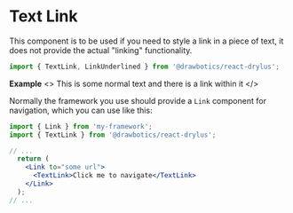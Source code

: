 


# Text Link
This component is to be used if you need to style a link in a piece of text, it does not provide the actual "linking" functionality.
```jsx
import { TextLink, LinkUnderlined } from '@drawbotics/react-drylus';
```

__Example__
<Playground component={TextLink} enums={{LinkUnderlined}}>
  <>
    <Text>This is some normal text and there is a </Text><TextLink>link</TextLink><Text> within it</Text>
  </>
</Playground>


Normally the framework you use should provide a `Link` component for navigation, which you can use like this:
```jsx
import { Link } from 'my-framework';
import { TextLink } from '@drawbotics/react-drylus';

// ...
  return (
    <Link to="some url">
      <TextLink>Click me to navigate</TextLink>
    </Link>
  );
// ...
```
